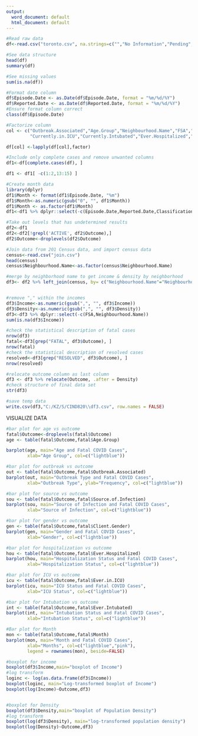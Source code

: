 ---
output:
  word_document: default
  html_document: default
---

```{r}
#Read raw data
df<-read.csv("toronto.csv", na.strings=c("","No Information","Pending","UNKNOWN","NOT LISTED, PLEASE SPECIFY","OTHER"))
```

```{r}
#See data structure
head(df)
summary(df)
```


```{r}

#See missing values
sum(is.na(df))
```

```{r}
#Format date column
df$Episode.Date <- as.Date(df$Episode.Date, format = "%m/%d/%Y")
df$Reported.Date <- as.Date(df$Reported.Date, format = "%m/%d/%Y")
#Ensure format column correct
class(df$Episode.Date)
```


```{r}
#Factorize column
col <- c("Outbreak.Associated","Age.Group","Neighbourhood.Name","FSA","Source.of.Infection","Classification","Client.Gender", "Outcome","Currently.Hospitalized",
         "Currently.in.ICU","Currently.Intubated","Ever.Hospitalized","Ever.in.ICU","Ever.Intubated")

df[col] <-lapply(df[col],factor)

```


```{r}

#Include only complete cases and remove unwanted columns
df1<-df[complete.cases(df), ]

df1 <- df1[ -c(1:2,13:15) ]

```


```{r}
#Create month data
library(dplyr)
df1$Month <- format(df1$Episode.Date, "%m")
df1$Month<-as.numeric(gsub("0", "", df1$Month))
df1$Month <- as.factor(df1$Month)
df1<-df1 %>% dplyr::select(-c(Episode.Date,Reported.Date,Classification))

```


```{r}

#Take out levels that has undetermined results
df2<-df1
df2<-df2[!grepl('ACTIVE', df2$Outcome),]
df2$Outcome<-droplevels(df2$Outcome)


```



```{r}
#Join data from 201 Census data, and import census data
census<-read.csv("join.csv")
head(census)
census$Neighbourhood.Name<-as.factor(census$Neighbourhood.Name)

#merge by neighborhood name to get income & density by neighborhood
df3<- df2 %>% left_join(census, by= c("Neighbourhood.Name"="Neighbourhood.Name"))


#remove "," within the incomes
df3$Income<-as.numeric(gsub(",", "", df3$Income))
df3$Density<-as.numeric(gsub(",", "", df3$Density))
df3<-df3 %>% dplyr::select(-c(FSA,Neighbourhood.Name))
sum(is.na(df3$Income))
```

```{r}
#check the statistical description of fatal cases
nrow(df3)
fatal<-df3[grep("FATAL", df3$Outcome), ]
nrow(fatal)
#check the statistical description of resolved cases
resolved<-df3[grep("RESOLVED", df3$Outcome), ]
nrow(resolved)
```




```{r}

#relocate outcome column as last column
df3 <- df3 %>% relocate(Outcome, .after = Density)
#check structure of final data set
str(df3)

```
```{r}
#save temp data
write.csv(df3,"C:/KZ/S/CIND820\\df3.csv", row.names = FALSE)
```

VISUALIZE DATA
```{r}
#bar plot for age vs outcome
fatal$Outcome<-droplevels(fatal$Outcome)
age <- table(fatal$Outcome,fatal$Age.Group)

barplot(age, main="Age and Fatal COVID Cases",
        xlab="Age Group", col=c("lightblue"))
```

```{r}
#bar plot for outbreak vs outcome
out <- table(fatal$Outcome,fatal$Outbreak.Associated)
barplot(out, main="Outbreak Type and Fatal COVID Cases",
        xlab="Outbreak Type", ylab="Frequency", col=c("lightblue"))
```

```{r}
#bar plot for source vs outcome
sou <- table(fatal$Outcome,fatal$Source.of.Infection)
barplot(sou, main="Source of Infection and Fatal COVID Cases",
        xlab="Source of Infection", col=c("lightblue"))

```

```{r}
#bar plot for gender vs outcome
gen <- table(fatal$Outcome,fatal$Client.Gender)
barplot(gen, main="Gender and Fatal COVID Cases",
        xlab="Gender", col=c("lightblue"))
```

```{r}
#bar plot for hospitalization vs outcome
hou <- table(fatal$Outcome,fatal$Ever.Hospitalized)
barplot(hou, main="Hospitalization Status and Fatal COVID Cases",
        xlab="Hospitalization Status", col=c("lightblue"))
```

```{r}
#bar plot for ICU vs outcome
icu <- table(fatal$Outcome,fatal$Ever.in.ICU)
barplot(icu, main="ICU Status and Fatal COVID Cases",
        xlab="ICU Status", col=c("lightblue"))
```

```{r}
#bar plot for Intubation vs outcome
int <- table(fatal$Outcome,fatal$Ever.Intubated)
barplot(int, main="Intubation Status and Fatal COVID Cases",
        xlab="Intubation Status", col=c("lightblue"))
```

```{r}
#Bar plot for Month
mon <- table(fatal$Outcome,fatal$Month)
barplot(mon, main="Month and Fatal COVID Cases",
        xlab="Months", col=c("lightblue","pink"),
        legend = rownames(mon), beside=FALSE)
```

```{r}
#boxplot for income
boxplot(df3$Income,main="boxplot of Income")
#log transform 
loginc <- log(as.data.frame(df3$Income))
boxplot(loginc, main="Log-transformed boxplot of Income")
boxplot(log(Income)~Outcome,df3)
```

```{r}

```

```{r}
#boxplot for Density
boxplot(df3$Density,main="boxplot of Population Density")
#log transform
boxplot(log(df3$Density), main="log-transformed population density")
boxplot(log(Density)~Outcome,df3)
```
        